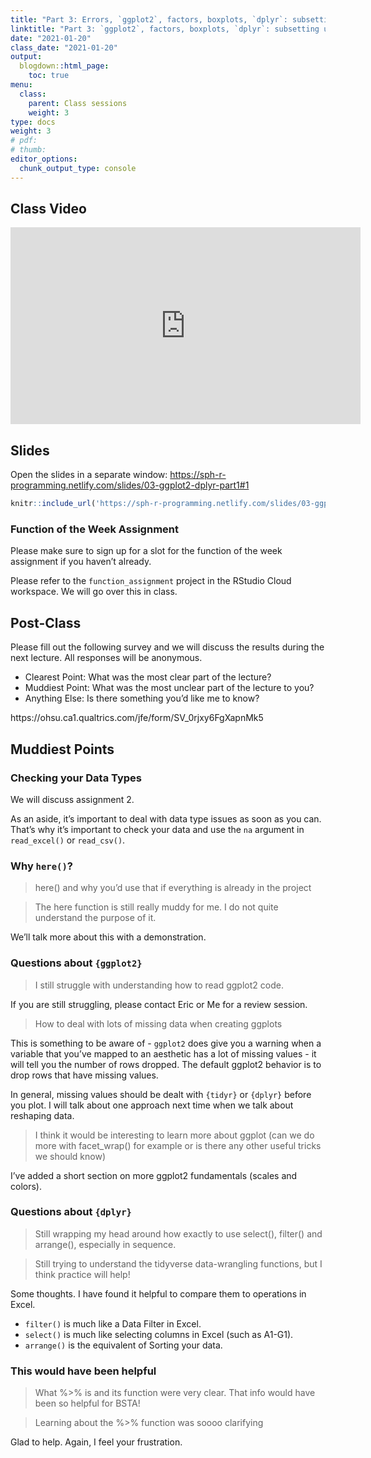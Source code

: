 ```yaml
---
title: "Part 3: Errors, `ggplot2`, factors, boxplots, `dplyr`: subsetting using `filter()`/`select()`"
linktitle: "Part 3: `ggplot2`, factors, boxplots, `dplyr`: subsetting using `filter()`/`select()`"
date: "2021-01-20"
class_date: "2021-01-20"
output:
  blogdown::html_page:
    toc: true
menu:
  class:
    parent: Class sessions
    weight: 3
type: docs
weight: 3
# pdf: 
# thumb: 
editor_options: 
  chunk_output_type: console
---
```


## Class Video

<iframe width="560" height="315" src="https://www.youtube.com/embed/2U5xh8cn_JU" frameborder="0" allow="accelerometer; autoplay; clipboard-write; encrypted-media; gyroscope; picture-in-picture" allowfullscreen></iframe>

## Slides

Open the slides in a separate window: <a href="https://sph-r-programming.netlify.com/slides/03-ggplot2-dplyr-part1#1" target="_blank">https://sph-r-programming.netlify.com/slides/03-ggplot2-dplyr-part1#1</a>

```r
knitr::include_url('https://sph-r-programming.netlify.com/slides/03-ggplot2-dplyr-part1#1')
```

### Function of the Week Assignment

Please make sure to sign up for a slot for the function of the week assignment if you haven't already. 

Please refer to the `function_assignment` project in the RStudio Cloud workspace. We will go over this in class.

## Post-Class

Please fill out the following survey and we will discuss the results during the next lecture. All responses will be anonymous.

- Clearest Point: What was the most clear part of the lecture?
- Muddiest Point: What was the most unclear part of the lecture to you?
- Anything Else: Is there something you'd like me to know?

https://ohsu.ca1.qualtrics.com/jfe/form/SV_0rjxy6FgXapnMk5

## Muddiest Points

### Checking your Data Types

We will discuss assignment 2.

As an aside, it's important to deal with data type issues as soon as you can. That's why it's important to check your data and use the `na` argument in `read_excel()` or `read_csv()`.

### Why `here()`?

> here() and why you'd use that if everything is already in the project

> The here function is still really muddy for me. I do not quite understand the purpose of it.

We'll talk more about this with a demonstration.

### Questions about `{ggplot2}`

> I still struggle with understanding how to read ggplot2 code.

If you are still struggling, please contact Eric or Me for a review session.

> How to deal with lots of missing data when creating ggplots

This is something to be aware of - `ggplot2` does give you a warning when a variable that you've mapped to an aesthetic has a lot of missing values - it will tell you the number of rows dropped. The default ggplot2 behavior is to drop rows that have missing values.

In general, missing values should be dealt with `{tidyr}` or `{dplyr}` before you plot. I will talk about one approach next time when we talk about reshaping data.

> I think it would be interesting to learn more about ggplot (can we do more with facet_wrap() for example or is there any other useful tricks we should know)

I've added a short section on more ggplot2 fundamentals (scales and colors).

### Questions about `{dplyr}`

> Still wrapping my head around how exactly to use select(), filter() and arrange(), especially in sequence.

> Still trying to understand the tidyverse data-wrangling functions, but I think practice will help!

Some thoughts. I have found it helpful to compare them to operations in Excel.

- `filter()` is much like a Data Filter in Excel.
- `select()` is much like selecting columns in Excel (such as A1-G1).
- `arrange()` is the equivalent of Sorting your data.

### This would have been helpful

> What %>% is and its function were very clear. That info would have been so helpful for BSTA!

> Learning about the %>% function was soooo clarifying

Glad to help. Again, I feel your frustration.


